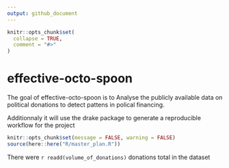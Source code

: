 ```yaml
---
output: github_document
---
```


<!-- README.md is generated from README.Rmd. Please edit that file -->

```r
knitr::opts_chunk$set(
  collapse = TRUE,
  comment = "#>"
)
```
# effective-octo-spoon

<!-- badges: start -->
<!-- badges: end -->

The goal of effective-octo-spoon is to Analyse the publicly available data on political donations to detect pattens in polical financing. 

Additionnaly it will use the drake package to generate a reproducible workflow for the project 

```r
knitr::opts_chunk$set(message = FALSE, warning = FALSE)
source(here::here("R/master_plan.R"))
```

There were `r readd(volume_of_donations)` donations total in the dataset
 
